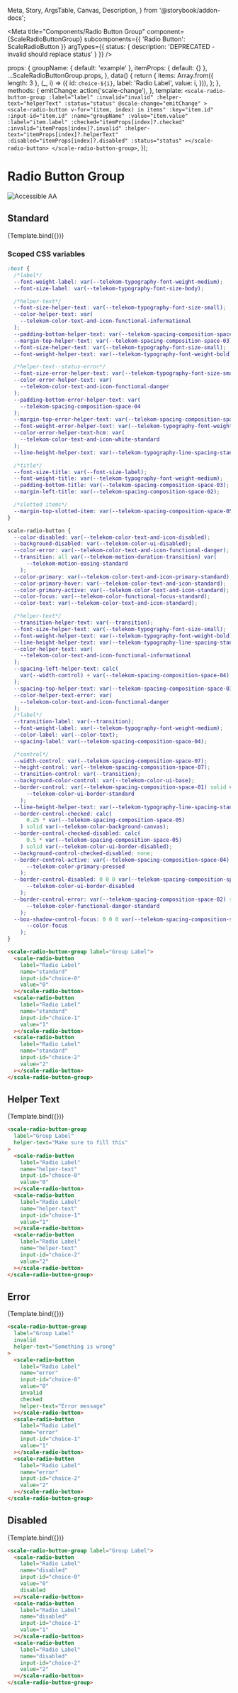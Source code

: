   Meta,
  Story,
  ArgsTable,
  Canvas,
  Description,
} from '@storybook/addon-docs';

<Meta
  title="Components/Radio Button Group"
  component={ScaleRadioButtonGroup}
  subcomponents={{ 'Radio Button': ScaleRadioButton }}
  argTypes={{
    status: {
      description: 'DEPRECATED - invalid should replace status'
    }
  }}
/>

  props: {
    groupName: { default: 'example' },
    itemProps: { default: {} },
    ...ScaleRadioButtonGroup.props,
  },
  data() {
    return {
      items: Array.from({ length: 3 }, (_, i) => ({
        id: `choice-${i}`,
        label: 'Radio Label',
        value: i,
      })),
    };
  },
  methods: {
    emitChange: action('scale-change'),
  },
  template: `
    <scale-radio-button-group
      :label="label"
      :invalid="invalid"
      :helper-text="helperText"
      :status="status"
      @scale-change="emitChange"
    >
      <scale-radio-button
        v-for="(item, index) in items"
        :key="item.id"
        :input-id="item.id"
        :name="groupName"
        :value="item.value"
        :label="item.label"
        :checked="itemProps[index]?.checked"
        :invalid="itemProps[index]?.invalid"
        :helper-text="itemProps[index]?.helperText"
        :disabled="itemProps[index]?.disabled"
        :status="status"
      ></scale-radio-button>
    </scale-radio-button-group>
  `,
});

<div
  style={{
    display: 'inline-flex',
    alignItems: 'center',
    justifyContent: 'space-between',
    width: '100%',
  }}
>
  <h1>Radio Button Group</h1>
  <img src="assets/aa.png" alt="Accessible AA" />
</div>

## Standard

<Canvas withSource="none">
  <Story
    name="Standard"
    parameters={{
      controls: {
        exclude: ['groupName'],
      },
    }}
    args={{
      label: 'Group Label',
      groupName: 'standard',
    }}
  >
    {Template.bind({})}
  </Story>
</Canvas>

<ArgsTable story="Standard" />

### Scoped CSS variables

```css
:host {
  /*label*/
  --font-weight-label: var(--telekom-typography-font-weight-medium);
  --font-size-label: var(--telekom-typography-font-size-body);

  /*helper-text*/
  --font-size-helper-text: var(--telekom-typography-font-size-small);
  --color-helper-text: var(
    --telekom-color-text-and-icon-functional-informational
  );
  --padding-bottom-helper-text: var(--telekom-spacing-composition-space-04);
  --margin-top-helper-text: var(--telekom-spacing-composition-space-03);
  --font-size-helper-text: var(--telekom-typography-font-size-small);
  --font-weight-helper-text: var(--telekom-typography-font-weight-bold);

  /*helper-text--status-error*/
  --font-size-error-helper-text: var(--telekom-typography-font-size-small);
  --color-error-helper-text: var(
    --telekom-color-text-and-icon-functional-danger
  );
  --padding-bottom-error-helper-text: var(
    --telekom-spacing-composition-space-04
  );
  --margin-top-error-helper-text: var(--telekom-spacing-composition-space-03);
  --font-weight-error-helper-text: var(--telekom-typography-font-weight-medium);
  --color-error-helper-text-hcm: var(
    --telekom-color-text-and-icon-white-standard
  );
  --line-height-helper-text: var(--telekom-typography-line-spacing-standard);

  /*title*/
  --font-size-title: var(--font-size-label);
  --font-weight-title: var(--telekom-typography-font-weight-medium);
  --padding-bottom-title: var(--telekom-spacing-composition-space-03);
  --margin-left-title: var(--telekom-spacing-composition-space-02);

  /*slotted items*/
  --margin-top-slotted-item: var(--telekom-spacing-composition-space-05);
}

scale-radio-button {
  --color-disabled: var(--telekom-color-text-and-icon-disabled);
  --background-disabled: var(--telekom-color-ui-disabled);
  --color-error: var(--telekom-color-text-and-icon-functional-danger);
  --transition: all var(--telekom-motion-duration-transition) var(
      --telekom-motion-easing-standard
    );
  --color-primary: var(--telekom-color-text-and-icon-primary-standard);
  --color-primary-hover: var(--telekom-color-text-and-icon-standard);
  --color-primary-active: var(--telekom-color-text-and-icon-standard);
  --color-focus: var(--telekom-color-functional-focus-standard);
  --color-text: var(--telekom-color-text-and-icon-standard);

  /*helper-text*/
  --transition-helper-text: var(--transition);
  --font-size-helper-text: var(--telekom-typography-font-size-small);
  --font-weight-helper-text: var(--telekom-typography-font-weight-bold);
  --line-height-helper-text: var(--telekom-typography-line-spacing-standard);
  --color-helper-text: var(
    --telekom-color-text-and-icon-functional-informational
  );
  --spacing-left-helper-text: calc(
    var(--width-control) + var(--telekom-spacing-composition-space-04)
  );
  --spacing-top-helper-text: var(--telekom-spacing-composition-space-03);
  --color-helper-text-error: var(
    --telekom-color-text-and-icon-functional-danger
  );
  /*label*/
  --transition-label: var(--transition);
  --font-weight-label: var(--telekom-typography-font-weight-medium);
  --color-label: var(--color-text);
  --spacing-label: var(--telekom-spacing-composition-space-04);

  /*control*/
  --width-control: var(--telekom-spacing-composition-space-07);
  --height-control: var(--telekom-spacing-composition-space-07);
  --transition-control: var(--transition);
  --background-color-control: var(--telekom-color-ui-base);
  --border-control: var(--telekom-spacing-composition-space-01) solid var(
      --telekom-color-ui-border-standard
    );
  --line-height-helper-text: var(--telekom-typography-line-spacing-standard);
  --border-control-checked: calc(
      0.25 * var(--telekom-spacing-composition-space-05)
    ) solid var(--telekom-color-background-canvas);
  --border-control-checked-disabled: calc(
      0.5 * var(--telekom-spacing-composition-space-05)
    ) solid var(--telekom-color-ui-border-disabled);
  --background-control-checked-disabled: none;
  --border-control-active: var(--telekom-spacing-composition-space-04) solid var(
      --telekom-color-primary-pressed
    );
  --border-control-disabled: 0 0 0 var(--telekom-spacing-composition-space-01) var(
      --telekom-color-ui-border-disabled
    );
  --border-control-error: var(--telekom-spacing-composition-space-02) solid var(
      --telekom-color-functional-danger-standard
    );
  --box-shadow-control-focus: 0 0 0 var(--telekom-spacing-composition-space-03) var(
      --color-focus
    );
}
```

```html
<scale-radio-button-group label="Group Label">
  <scale-radio-button
    label="Radio Label"
    name="standard"
    input-id="choice-0"
    value="0"
  ></scale-radio-button>
  <scale-radio-button
    label="Radio Label"
    name="standard"
    input-id="choice-1"
    value="1"
  ></scale-radio-button>
  <scale-radio-button
    label="Radio Label"
    name="standard"
    input-id="choice-2"
    value="2"
  ></scale-radio-button>
</scale-radio-button-group>
```

## Helper Text

<Canvas withSource="none">
  <Story
    name="Helper Text"
    args={{
      label: 'Group Label',
      groupName: 'helper-text',
      helperText: 'Make sure to fill this',
    }}
  >
    {Template.bind({})}
  </Story>
</Canvas>

```html
<scale-radio-button-group
  label="Group Label"
  helper-text="Make sure to fill this"
>
  <scale-radio-button
    label="Radio Label"
    name="helper-text"
    input-id="choice-0"
    value="0"
  ></scale-radio-button>
  <scale-radio-button
    label="Radio Label"
    name="helper-text"
    input-id="choice-1"
    value="1"
  ></scale-radio-button>
  <scale-radio-button
    label="Radio Label"
    name="helper-text"
    input-id="choice-2"
    value="2"
  ></scale-radio-button>
</scale-radio-button-group>
```

## Error

<Canvas withSource="none">
  <Story
    name="Error"
    args={{
      label: 'Group Label',
      groupName: 'error',
      invalid: true,
      helperText: 'Something is wrong',
      itemProps: {
        0: {
          invalid: true,
          checked: true,
          helperText: 'Error message',
        },
      },
    }}
  >
    {Template.bind({})}
  </Story>
</Canvas>

```html
<scale-radio-button-group
  label="Group Label"
  invalid
  helper-text="Something is wrong"
>
  <scale-radio-button
    label="Radio Label"
    name="error"
    input-id="choice-0"
    value="0"
    invalid
    checked
    helper-text="Error message"
  ></scale-radio-button>
  <scale-radio-button
    label="Radio Label"
    name="error"
    input-id="choice-1"
    value="1"
  ></scale-radio-button>
  <scale-radio-button
    label="Radio Label"
    name="error"
    input-id="choice-2"
    value="2"
  ></scale-radio-button>
</scale-radio-button-group>
```

## Disabled

<Canvas withSource="none">
  <Story
    name="Disabled"
    args={{
      label: 'Group Label',
      groupName: 'disabled',
      itemProps: {
        0: {
          disabled: true,
        },
      }
    }}
  >
    {Template.bind({})}
  </Story>
</Canvas>

```html
<scale-radio-button-group label="Group Label">
  <scale-radio-button
    label="Radio Label"
    name="disabled"
    input-id="choice-0"
    value="0"
    disabled
  ></scale-radio-button>
  <scale-radio-button
    label="Radio Label"
    name="disabled"
    input-id="choice-1"
    value="1"
  ></scale-radio-button>
  <scale-radio-button
    label="Radio Label"
    name="disabled"
    input-id="choice-2"
    value="2"
  ></scale-radio-button>
</scale-radio-button-group>
```

